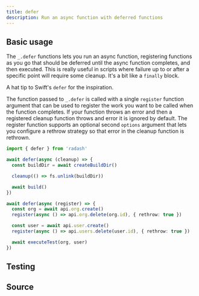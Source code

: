 ```yaml
---
title: defer
description: Run an async function with deferred functions
---
```



## Basic usage

The `_.defer` functions lets you run an async function, registering functions as you go 
that should be deferred until the async function completes, and then executed. This is 
really useful in scripts where failure up to or after a specific point will require some 
cleanup. It's a bit like a `finally` block. 

A hat tip to Swift's `defer` for the inspiration.  

The function passed to `_.defer` is called with a single `register` function argument that 
can be used to register the work you want to be called when the function completes. If your function throws an error and then a registered cleanup function throws
and error it is ignored by default. The register
function supports an optional second `options` argument that lets you configure a rethrow
strategy so that error in the cleanup function is rethrown.

```ts
import { defer } from 'radash'

await defer(async (cleanup) => {
  const buildDir = await createBuildDir()

  cleanup(() => fs.unlink(buildDir))

  await build()
})

await defer(async (register) => {
  const org = await api.org.create()
  register(async () => api.org.delete(org.id), { rethrow: true })

  const user = await api.user.create()
  register(async () => api.users.delete(user.id), { rethrow: true })

  await executeTest(org, user)
})
```

## Testing

<TestingLinkAndPreview module="async" func="defer" />

## Source

<SourceLinkAndPreview module="async" func="defer" />